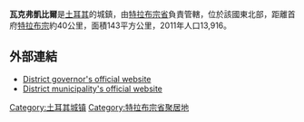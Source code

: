 '''瓦克弗凱比爾'''是[[土耳其|土耳其]]的城鎮，由[[特拉布宗省|特拉布宗省]]負責管轄，位於該國東北部，距離首府[[特拉布宗|特拉布宗]]約40公里，面積143平方公里，2011年人口13,916。

== 外部連結 ==
* [http://www.vakfikebir.gov.tr/ District governor's official website] {{Wayback|url=http://www.vakfikebir.gov.tr/ |date=20210127033812 }} {{tr icon}}
*[http://www.vakfikebir.bel.tr/ District municipality's official website] {{Wayback|url=http://www.vakfikebir.bel.tr/ |date=20061231114252 }} {{tr icon}}

{{coord|41|2|50.98|N|39|16|47.29|E|source:trwiki_region:TR_type:city|display=title}}

{{Turkey-geo-stub}}

[[Category:土耳其城镇|Category:土耳其城镇]]
[[Category:特拉布宗省聚居地|Category:特拉布宗省聚居地]]
